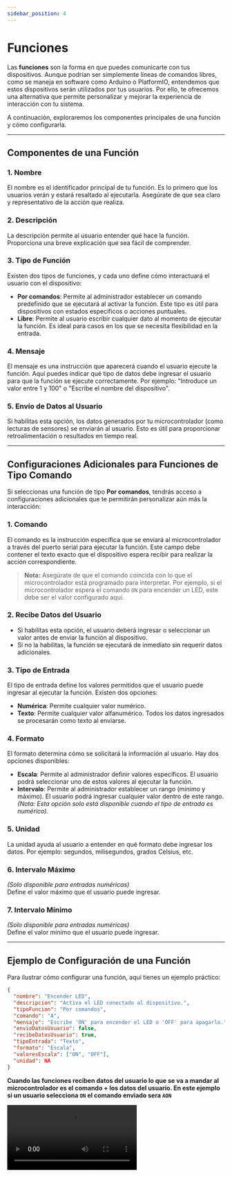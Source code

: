 ```yaml
---
sidebar_position: 4
---
```



# Funciones

Las **funciones** son la forma en que puedes comunicarte con tus dispositivos. Aunque podrían ser simplemente líneas de comandos libres, como se maneja en software como Arduino o PlatformIO, entendemos que estos dispositivos serán utilizados por tus usuarios. Por ello, te ofrecemos una alternativa que permite personalizar y mejorar la experiencia de interacción con tu sistema.

A continuación, exploraremos los componentes principales de una función y cómo configurarla.

---

## Componentes de una Función

### 1. **Nombre**

El nombre es el identificador principal de tu función. Es lo primero que los usuarios verán y estará resaltado al ejecutarla. Asegúrate de que sea claro y representativo de la acción que realiza.

### 2. **Descripción**

La descripción permite al usuario entender qué hace la función. Proporciona una breve explicación que sea fácil de comprender.

### 3. **Tipo de Función**

Existen dos tipos de funciones, y cada uno define cómo interactuará el usuario con el dispositivo:

- **Por comandos**: Permite al administrador establecer un comando predefinido que se ejecutará al activar la función. Este tipo es útil para dispositivos con estados específicos o acciones puntuales.
- **Libre**: Permite al usuario escribir cualquier dato al momento de ejecutar la función. Es ideal para casos en los que se necesita flexibilidad en la entrada.

### 4. **Mensaje**

El mensaje es una instrucción que aparecerá cuando el usuario ejecute la función. Aquí puedes indicar qué tipo de datos debe ingresar el usuario para que la función se ejecute correctamente. Por ejemplo: "Introduce un valor entre 1 y 100" o "Escribe el nombre del dispositivo".

### 5. **Envío de Datos al Usuario**

Si habilitas esta opción, los datos generados por tu microcontrolador (como lecturas de sensores) se enviarán al usuario. Esto es útil para proporcionar retroalimentación o resultados en tiempo real.

---

## Configuraciones Adicionales para Funciones de Tipo Comando

Si seleccionas una función de tipo **Por comandos**, tendrás acceso a configuraciones adicionales que te permitirán personalizar aún más la interacción:

### 1. **Comando**

El comando es la instrucción específica que se enviará al microcontrolador a través del puerto serial para ejecutar la función. Este campo debe contener el texto exacto que el dispositivo espera recibir para realizar la acción correspondiente.

> **Nota:** Asegúrate de que el comando coincida con lo que el microcontrolador está programado para interpretar. Por ejemplo, si el microcontrolador espera el comando `ON` para encender un LED, este debe ser el valor configurado aquí.

### 2. **Recibe Datos del Usuario**

- Si habilitas esta opción, el usuario deberá ingresar o seleccionar un valor antes de enviar la función al dispositivo.
- Si no la habilitas, la función se ejecutará de inmediato sin requerir datos adicionales.

### 3. **Tipo de Entrada**

El tipo de entrada define los valores permitidos que el usuario puede ingresar al ejecutar la función. Existen dos opciones:

- **Numérica**: Permite cualquier valor numérico.
- **Texto**: Permite cualquier valor alfanumérico. Todos los datos ingresados se procesarán como texto al enviarse.

### 4. **Formato**

El formato determina cómo se solicitará la información al usuario. Hay dos opciones disponibles:

- **Escala**: Permite al administrador definir valores específicos. El usuario podrá seleccionar uno de estos valores al ejecutar la función.
- **Intervalo**: Permite al administrador establecer un rango (mínimo y máximo). El usuario podrá ingresar cualquier valor dentro de este rango. _(Nota: Esta opción solo está disponible cuando el tipo de entrada es numérico)._

### 5. **Unidad**

La unidad ayuda al usuario a entender en qué formato debe ingresar los datos. Por ejemplo: segundos, milisegundos, grados Celsius, etc.

### 6. **Intervalo Máximo**

_(Solo disponible para entradas numéricas)_  
Define el valor máximo que el usuario puede ingresar.

### 7. **Intervalo Mínimo**

_(Solo disponible para entradas numéricas)_  
Define el valor mínimo que el usuario puede ingresar.

---

## Ejemplo de Configuración de una Función

Para ilustrar cómo configurar una función, aquí tienes un ejemplo práctico:

```json
{
  "nombre": "Encender LED",
  "descripcion": "Activa el LED conectado al dispositivo.",
  "tipoFuncion": "Por comandos",
  "comando": "A",
  "mensaje": "Escribe 'ON' para encender el LED o 'OFF' para apagarlo.",
  "envioDatosUsuario": false,
  "recibeDatosUsuario": true,
  "tipoEntrada": "Texto",
  "formato": "Escala",
  "valoresEscala": ["ON", "OFF"],
  "unidad": NA
}
```

**Cuando las funciones reciben datos del usuario lo que se va a mandar al microcontrolador es el comando + los datos del usuario.
En este ejemplo si un usuario selecciona `ON` el comando enviado sera `AON`**

<div
  style={{
    border: "1px #e2e8f0 solid",
    display: "flex",
    justifyContent: "center",
  }}
>
  <video
    src={functions}
    autoPlay={true}
    loop
    style={{
      border: "black 1px",
      width: "90%",
      height: "auto",
      aspectRatio: "450/253",
    }}
    controls
  ></video>
</div>
